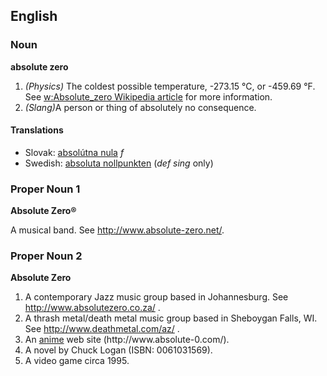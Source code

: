 ==English==

===Noun===
'''absolute zero'''

#''(Physics)'' The coldest possible temperature, -273.15 °C, or -459.69 °F.  See [[w:Absolute_zero Wikipedia article]] for more information.
# ''(Slang)''A person or thing of absolutely no consequence.

==== Translations ====
*Slovak: [[absolútna nula]] ''f''
*Swedish: [[absoluta nollpunkten]] (''def sing'' only)

===Proper Noun 1===
'''Absolute Zero®'''

A musical band.  See http://www.absolute-zero.net/.

===Proper Noun 2===
'''Absolute Zero'''
# A contemporary Jazz music group based in Johannesburg.  See http://www.absolutezero.co.za/ .
# A thrash metal/death metal music group based in Sheboygan Falls, WI.  See http://www.deathmetal.com/az/ .
# An [[anime]] web site (http://www.absolute-0.com/).
# A novel by Chuck Logan (ISBN: 0061031569).
# A video game circa 1995.